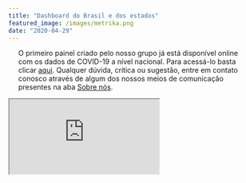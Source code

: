 ```yaml
---
title: "Dashboard do Brasil e dos estados"
featured_image: /images/metrika.png
date: "2020-04-29"
---
```


<div style="padding-right: 20px; padding-left: 20px;">

O primeiro painel criado pelo nosso grupo já está disponível online com os dados de COVID-19 a nível nacional. Para acessá-lo basta clicar <a href="https://mhbarbian.shinyapps.io/CovidMetrika/" target="_blank">aqui</a>. Qualquer dúvida, crítica ou sugestão, entre em contato conosco através de algum dos nossos meios de comunicação presentes na aba [Sobre nós](/about/index.html).
  
</div>

<div class="container" style="padding-right: 0px;padding-left: 0px;">
  <iframe class="responsive-iframe" src ="https://mhbarbian.shinyapps.io/CovidMetrika/">
  </iframe>
</div>



















